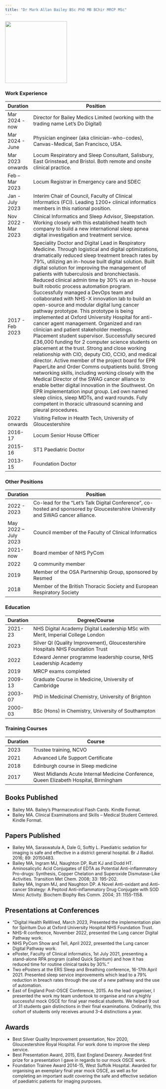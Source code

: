 ```yaml
---
title: "Dr Mark Allan Bailey BSc PhD MB BChir MRCP MSc"
---
```


![](/media/mark-bailey.jpg){height=200px fig-align="center" fig-alt="Profile picture of Mark Bailey"}

### Work Experience

| Duration           | Position                                                                                                                         |
|--------------------|----------------------------------------------------------------------------------------------------------------------------------|
| Mar 2024 - now    | Director for Bailey Medics Limited (working with the trading name Let's Do Digital)                                             |
| Mar 2024 - June   | Physician engineer (aka clinician-who-codes), Canvas-Medical, San Francisco, USA.                                               |
| Mar 2023 onwards  | Locum Respiratory and Sleep Consultant, Salisbury, East Grinstead, and Bristol. Both remote and onsite clinical practice.     |
| Feb – Mar 2023    | Locum Registrar in Emergency care and SDEC                                                                                       |
| Jan - July 2023   | Interim Chair of Council, Faculty of Clinical Informatics (FCI). Leading 1200+ clinical informatics members in this national position. |
| Nov 2022 - Mar 2023 | Clinical Informatics and Sleep Advisor, Sleepstation. Working closely with this established health tech company to build a new international sleep apnea digital investigation and treatment service. |
| 2017 - Feb 2023   | Speciality Doctor and Digital Lead in Respiratory Medicine. Through logistical and digital optimizations, dramatically reduced sleep treatment breach rates by 79%, utilizing an in-house built digital solution. Built digital solution for improving the management of patients with tuberculosis and bronchiectasis. Reduced clinical admin time by 30% via an in-house built robotic process automation program. Successfully managed a DevOps team and collaborated with NHS-X innovation lab to build an open-source and modular digital lung cancer pathway prototype. This prototype is being implemented at Oxford University Hospital for anti-cancer agent management. Organized and ran clinician and patient stakeholder meetings. Placement student supervisor. Successfully secured £36,000 funding for 2 computer science students on placement at the trust. Strong and close working relationship with CIO, deputy CIO, CCIO, and medical director. Active member of the project board for EPR PaperLite and Order Comms outpatients build. Strong networking skills, including working closely with the Medical Director of the SWAG cancer alliance to enable better digital innovation in the Southwest. On EPR implementation input group. Led own named sleep clinics, sleep MDTs, and ward rounds. Fully competent in thoracic ultrasound scanning and pleural procedures. |
| 2022 onwards      | Visiting Fellow in Health Tech, University of Gloucestershire                                                                     |
| 2016-17           | Locum Senior House Officer                                                                                                       |
| 2015-16           | ST1 Paediatric Doctor                                                                                                            |
| 2013-15           | Foundation Doctor                                                                                                                 |

### Other Positions

| Duration           | Position                                                                                                                         |
|--------------------|----------------------------------------------------------------------------------------------------------------------------------|
| 2022 - 2023       | Co-lead for the “Let’s Talk Digital Conference”, co-hosted and sponsored by Gloucestershire University and SWAG cancer alliance. |
| May 2022 – July 2023 | Council member of the Faculty of Clinical Informatics                                                                             |
| 2021-now          | Board member of NHS PyCom                                                                                                        |
| 2022              | Q community member                                                                                                                |
| 2019              | Member of the OSA Partnership Group, sponsored by Resmed                                                                          |
| 2018              | Member of the British Thoracic Society and European Respiratory Society                                                           |

### Education

| Duration           | Degree/Course                                                                                                                     |
|--------------------|-----------------------------------------------------------------------------------------------------------------------------------|
| 2021-23            | NHS Digital Academy Digital Leadership MSc with Merit, Imperial College London                                                    |
| 2023               | Silver QI (Quality Improvement), Gloucestershire Hospitals NHS Foundation Trust                                                   |
| 2022               | Edward Jenner programme leadership course, NHS Leadership Academy                                                                 |
| 2019               | MRCP exams completed                                                                                                             |
| 2009-13            | Graduate Course in Medicine, University of Cambridge                                                                              |
| 2003-07            | PhD in Medicinal Chemistry, University of Brighton                                                                                |
| 2000-03            | BSc (Hons) in Chemistry, University of Southampton                                                                                |

### Training Courses

| Duration           | Course                                                                                                                            |
|--------------------|-----------------------------------------------------------------------------------------------------------------------------------|
| 2023               | Trustee training, NCVO                                                                                                           |
| 2021               | Advanced Life Support Certificate                                                                                                 |
| 2018               | Edinburgh course in Sleep medicine                                                                                                |
| 2017               | West Midlands Acute Internal Medicine Conference, Queen Elizabeth Hospital, Birmingham                                            |

## Books Published

* Bailey MA. Bailey’s Pharmaceutical Flash Cards. Kindle Format.	
* Bailey MA. Clinical Examinations and Skills – Medical Student Centered. Kindle Format.	

## Papers Published

* Bailey MA, Saraswatula A, Dale G, Softly L. Paediatric sedation for imaging is safe and effective in a district general hospital. Br J Radiol. 2016; 89: 20150483.	
* Bailey MA, Ingram MJ, Naughton DP, Rutt KJ and Dodd HT. Aminosalicylic Acid Conjugates of EDTA as Potential Anti-inflammatory Pro-drugs: Synthesis, Copper Chelation and Superoxide Dismutase-Like Activities. Transition Met Chem. 2008; 33: 195-202.	
Bailey MA, Ingram MJ, and Naughton DP. A Novel Anti-oxidant and Anti-cancer Strategy: A Peptoid Anti-inflammatory Drug Conjugate with SOD Mimic Activity. Biochem Biophy Res Comm. 2004; 31: 1155-1158.	

## Presentations at Conferences


* "Digital Health ReWired, March 2023, Presented the implementation plan for Spiritum Duo at Oxford University Hospital NHS Foundation Trust.
* NHS-R conference, November 2022, presented the Lung cancer Digital Pathway work.
* NHS PyCom Show and Tell, April 2022, presented the Lung cancer Digital Pathway work.
* ePoster, Faculty of Clinical informatics, 1st July 2021, presenting a stand-alone RPA program (called Quick Spiritum) and how it has reduced time for routine clinical tasks by 30%."	
* Two ePosters at the ERS Sleep and Breathing conference, 16-17th April 2021. Presented sleep service improvements which lead to a 79% reduction in breach rates through the use of a new pathway and the use of automation.	
* East of England Post-OSCE Conference, 2015. As the lead organiser, I presented the work my team undertook to organise and run a highly successful mock OSCE for final year medical students. We helped 9 out of 31 students gain distinctions in their final examinations. Ordinarily, this cohort of students only receives around 3-4 distinctions a year.	

## Awards

* Best Silver Quality Improvement presentation, Nov 2020, Gloucestershire Royal Hospital. For work done to improve the sleep service.	
* Best Presentation Award, 2015, East England Deanery. Awarded first prize for a presentation I gave in regards to our mock OSCE work.	
* Foundation Trainee Award 2014-15, West Suffolk Hospital. Awarded for organising an exemplary final year mock OSCE, as well as for completing an important audit covering the safe and effective sedation of paediatric patients for imaging purposes.	

